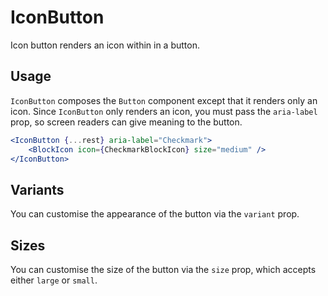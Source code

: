 
<Meta title="UI/Inputs/IconButton/Docs" />

# IconButton

Icon button renders an icon within in a button.

## Usage

`IconButton` composes the `Button` component except that it renders only an icon.
Since `IconButton` only renders an icon, you must pass the `aria-label` prop, so screen readers can give meaning to the button.

```jsx
<IconButton {...rest} aria-label="Checkmark">
	<BlockIcon icon={CheckmarkBlockIcon} size="medium" />
</IconButton>
```

## Variants

You can customise the appearance of the button via the `variant` prop.

## Sizes

You can customise the size of the button via the `size` prop, which accepts either `large` or `small`.
